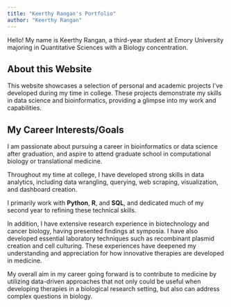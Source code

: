 ```yaml
---
title: "Keerthy Rangan's Portfolio"
author: "Keerthy Rangan"
---
```

Hello! My name is Keerthy Rangan, a third-year student at Emory University majoring in Quantitative Sciences with a Biology concentration.

## About this Website
This website showcases a selection of personal and academic projects I’ve developed during my time in college. These projects demonstrate my skills in data science and bioinformatics, providing a glimpse into my work and capabilities.

## My Career Interests/Goals
I am passionate about pursuing a career in bioinformatics or data science after graduation, and aspire to attend graduate school in computational biology or translational medicine.

Throughout my time at college, I have developed strong skills in data analytics, including data wrangling, querying, web scraping, visualization, and dashboard creation.

I primarily work with **Python**, **R**, and **SQL**, and dedicated much of my second year to refining these technical skills.

In addition, I have extensive research experience in biotechnology and cancer biology, having presented findings at symposia. I have also developed essential laboratory techniques such as recombinant plasmid creation and cell culturing. These experiences have deepened my understanding and appreciation for how innovative therapies are developed in medicine.

My overall aim in my career going forward is to contribute to medicine by utilizing data-driven approaches that not only could be useful when developing therapies in a biological research setting, but also can address complex questions in biology.

